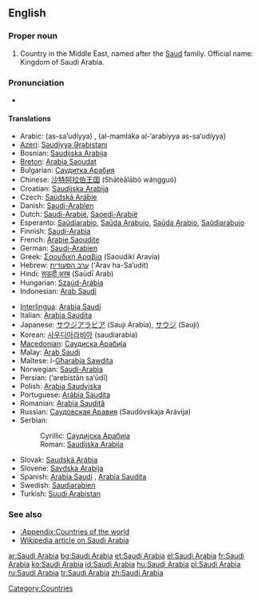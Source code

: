 ==English==
{{wikipedia}}

===Proper noun===
{{en-proper noun|sg=[[Saudi]] [[Arabia]]}}

# Country in the Middle East, named after the [[Saud]] family. Official name: Kingdom of Saudi Arabia.

===Pronunciation===
* {{audio|en-us-Saudi Arabia.ogg|Audio (US)}}

====Translations====
{{rfc-level|Translations at L4+ not in L3 POS section}}
{{top}}
* Arabic: {{Arab|[[السعودية]]}} (as-sa‘udíyya) {{f}}, {{Arab|[[المملكة العربية السعودية]]}} (al-mamláka al-‘arabíyya as-sa‘udíyya) {{f}}
* [[Azeri]]: [[Səudiyyə Ərəbistanı]]
* Bosnian: [[Saudijska Arabija#Bosnian|Saudijska Arabija]] {{f}}
* [[Breton]]: [[Arabia Saoudat]]
* Bulgarian: [[Саудитка Арабия]] {{f}}
* Chinese: [[沙特阿拉伯王国]] (Shātèālābó wángguó)
* Croatian: [[Saudijska Arabija#Croatian|Saudijska Arabija]] {{f}}
* Czech: [[Saúdská Arábie]] {{f}}
* Danish: [[Saudi-Arabien]]
* Dutch: [[Saudi-Arabië]], [[Saoedi-Arabië]]
* Esperanto: [[Saŭdiarabio]], [[Saŭda Arabujo]], [[Saŭda Arabio]], [[Saŭdiarabujo]]
* Finnish: [[Saudi-Arabia]]
* French: [[Arabie Saoudite]] {{f}}
* German: [[Saudi-Arabien]] {{n}}
* Greek: [[Σαουδική Αραβία]] (Saoudikí Aravía) {{f}}
* Hebrew: [[ערב הסעודית]] (‘Arav ha-Sa’udit)
* Hindi: [[सऊदी अरब]] (Saūdī Arab)
* Hungarian: [[Szaúd-Arábia]]
* Indonesian: [[Arab Saudi]]
{{mid}}
* [[Interlingua]]: [[Arabia Saudi]]
* Italian: [[Arabia Saudita]] {{f}}
* Japanese: [[サウジアラビア]] (Sauji Arabia), [[サウジ]] (Sauji)
* Korean: [[사우디아라비아]] (saudiarabia)
* [[Macedonian]]: [[Саудиска Арабија]] {{f}}
* Malay: [[Arab Saudi]]
* Maltese: l-[[Għarabja Sawdita]]
* Norwegian: [[Saudi-Arabia]]
* Persian: {{fa-Arab|[[عربستان سعودی]]}} (‘arebistān sa‘ūdī)
* Polish: [[Arabia Saudyjska]]
* Portuguese: [[Arábia Saudita]] {{f}}
* Romanian: [[Arabia Saudită]] {{f}}
* Russian: [[Саудовская Аравия]] (Saudóvskaja Arávija) {{f}}
* Serbian:
*: Cyrillic: [[Саудијска Арабија]] {{f}}
*: Roman: [[Saudijska Arabija#Serbian|Saudijska Arabija]] {{f}}
* Slovak: [[Saudská Arábia]] {{f}}
* Slovene: [[Savdska Arabija]] {{f}}
* Spanish: [[Arabia Saudí]] {{f}}, [[Arabia Saudita]] {{f}}
* Swedish: [[Saudiarabien]]
* Turkish: [[Suudi Arabistan]]
{{bottom}}

===See also===
* [[:Appendix:Countries of the world]]
* [[w:Saudi Arabia|Wikipedia article on Saudi Arabia]]

[[Category:Countries]]

[[ar:Saudi Arabia]]
[[bg:Saudi Arabia]]
[[et:Saudi Arabia]]
[[el:Saudi Arabia]]
[[fr:Saudi Arabia]]
[[ko:Saudi Arabia]]
[[id:Saudi Arabia]]
[[hu:Saudi Arabia]]
[[pl:Saudi Arabia]]
[[ru:Saudi Arabia]]
[[tr:Saudi Arabia]]
[[zh:Saudi Arabia]]